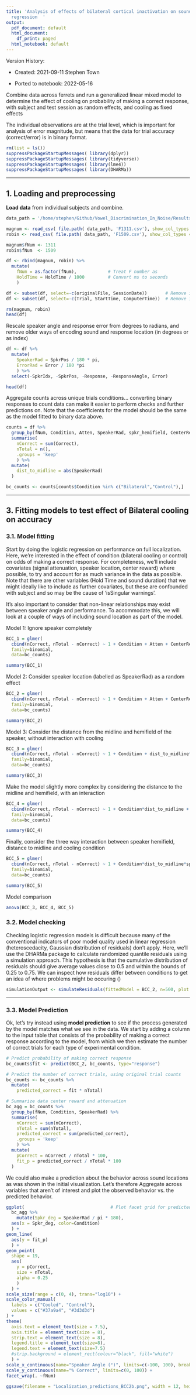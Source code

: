 ```yaml
---
title: 'Analysis of effects of bilateral cortical inactivation on sound localization using logistic
  regression  '
output:
  pdf_document: default
  html_document:
    df_print: paged
  html_notebook: default
---
```


Version History:

* Created: 2021-09-11 Stephen Town

* Ported to notebook: 2022-05-16

Combine data across ferrets and run a generalized linear mixed model to determine the effect of cooling on probability of making a correct response, with subject and test  session as random effects, and cooling as fixed effects

The individual observations are at the trial level, which is important for analysis of error magnitude, but means that the data for trial accuracy (correct/error) is in binary format.


```r
rm(list = ls())
suppressPackageStartupMessages( library(dplyr))
suppressPackageStartupMessages( library(tidyverse))
suppressPackageStartupMessages( library(lme4))
suppressPackageStartupMessages( library(DHARMa))
```

---

## 1. Loading and preprocessing

**Load data** from individual subjects and combine. 


```r
data_path = '/home/stephen/Github/Vowel_Discrimination_In_Noise/Results/Localization/data/analysis'

magnum <- read_csv( file.path( data_path, 'F1311.csv'), show_col_types = FALSE)
robin <- read_csv( file.path( data_path, 'F1509.csv'), show_col_types = FALSE)

magnum$fNum <- 1311
robin$fNum  <- 1509

df <- rbind(magnum, robin) %>%
  mutate(
    fNum = as.factor(fNum),            # Treat F number as
    HoldTime = HoldTime / 1000         # Convert ms to seconds
    )

df <- subset(df, select=-c(originalFile, SessionDate))       # Remove information about data origin (unless needed for debugging)
df <- subset(df, select=-c(Trial, StartTime, ComputerTime))  # Remove information about trial order (unless needed for debugging)

rm(magnum, robin)
head(df)
```

Rescale speaker angle and response error from degrees to radians, and remove older ways of encoding sound and response location (in degrees or as index)

```r
df <- df %>% 
  mutate(
    SpeakerRad = SpkrPos / 180 * pi,
    ErrorRad = Error / 180 *pi
    ) %>%  
  select(-SpkrIdx, -SpkrPos, -Response, -ResponseAngle, Error)

head(df)
```

Aggregate counts across unique trials conditions... converting binary responses to count data can make it easier to perform checks and further predictions on. Note that the coefficients for the model should be the same as the model fitted to binary data above.
```r
counts = df %>%
  group_by(fNum, Condition, Atten, SpeakerRad, spkr_hemifield, CenterReward) %>%           
  summarise(
    nCorrect = sum(Correct),
    nTotal = n(),
    .groups = 'keep'
    ) %>%
  mutate(
    dist_to_midline = abs(SpeakerRad)
  )

bc_counts <- counts[counts$Condition %in% c("Bilateral","Control"),]

```

---

## 3. Fitting models to test effect of Bilateral cooling on accuracy

### 3.1. Model fitting

Start by doing the logistic regression on performance on full localization. Here, we're interested in the effect of condition (bilateral cooling or control) on odds of making a correct response. For completeness, we'll include covariates (signal attenuation, speaker location, center reward) where possible, to try and account for as much variance in the data as possible. Note that there are other variables (Hold Time and sound duration) that we might ideally like to include as further covariates, but these are confounded with subject and so may be the cause of 'isSingular warnings'.

It's also important to consider that non-linear relationships may exist between speaker angle and performance. To accommodate this, we will look at a couple of ways of including sound location as part of the model.

Model 1: Ignore speaker completely

```r
BCC_1 = glmer(
  cbind(nCorrect, nTotal - nCorrect) ~ 1 + Condition + Atten + CenterReward + (1|fNum), 
  family=binomial, 
  data=bc_counts)

summary(BCC_1)
```

Model 2: Consider speaker location (labelled as SpeakerRad) as a random effect

```r
BCC_2 = glmer(
  cbind(nCorrect, nTotal - nCorrect) ~ 1 + Condition + Atten + CenterReward + (1|fNum) + (1|SpeakerRad), 
  family=binomial, 
  data=bc_counts)

summary(BCC_2)
```

Model 3: Consider the distance from the midline and hemifield of the speaker, without interaction with cooling
```r
BCC_3 = glmer(
  cbind(nCorrect, nTotal - nCorrect) ~ 1 + Condition + dist_to_midline*spkr_hemifield + Atten + CenterReward + (1|fNum), 
  family=binomial, 
  data=bc_counts)

summary(BCC_3)
```

Make the model slightly more complex by considering the distance to the midline and hemifield, with an interaction

```r
BCC_4 = glmer(
  cbind(nCorrect, nTotal - nCorrect) ~ 1 + Condition*dist_to_midline + dist_to_midline*spkr_hemifield + Atten + CenterReward + (1|fNum), 
  family=binomial, 
  data=bc_counts)

summary(BCC_4)
```

Finally, consider the three way interaction between speaker hemifield, distance to midline and cooling condition

```r
BCC_5 = glmer(
  cbind(nCorrect, nTotal - nCorrect) ~ 1 + Condition*dist_to_midline*spkr_hemifield + Atten + CenterReward + (1|fNum), 
  family=binomial, 
  data=bc_counts)

summary(BCC_5)
```



Model comparison

```r
anova(BCC_3, BCC_4, BCC_5)
```



### 3.2. Model checking

Checking logistic regression models is difficult because many of the conventional indicators of poor model quality used in linear regression (heteroscedacity, Gaussian distribution of residuals) don't apply. Here, we'll use the DHARMa package to calculate randomized quantile residuals using a simulation approach. This hypothesis is that the cumulative distribution of residuals should give average values close to 0.5 and within the bounds of 0.25 to 0.75. We can inspect how residuals differ between conditions to get an idea of where problems might be occuring ()

```r
simulationOutput <- simulateResiduals(fittedModel = BCC_2, n=500, plot = T)
```



---

### 3.3. Model Prediction

Ok, let's try instead using **model prediction** to see if the process generated by the model matches what we see in the data. We start by adding a column to the input table that consists of the probability of making a correct response according to the model, from which we then estimate the number of correct trials for each type of experimental condition.

```r
# Predict probability of making correct response
bc_counts$fit <- predict(BCC_2, bc_counts, type="response")

# Predict the number of correct trials, using original trial counts 
bc_counts <- bc_counts %>%
  mutate(
    predicted_correct = fit * nTotal)

# Summarize data center reward and attenuation
bc_agg = bc_counts %>% 
  group_by(fNum, Condition, SpeakerRad) %>%          
  summarise(
    nCorrect = sum(nCorrect),
    nTotal = sum(nTotal),
    predicted_correct = sum(predicted_correct),
    .groups = 'keep'
    ) %>%
  mutate(
    pCorrect = nCorrect / nTotal * 100,
    fit_p = predicted_correct / nTotal * 100
  )
```


We could also make a prediction about the behavior across sound locations as was shown in the initial visualization. Let's therefore Aggregate across variables that aren't of interest and plot the observed behavior vs. the predicted behavior.

```r

ggplot(                                 # Plot facet grid for predicted and observed performance
  bc_agg %>%
    mutate(Spkr_deg = SpeakerRad / pi * 180),
  aes(x = Spkr_deg, color=Condition)
  ) + 
geom_line(
  aes(y = fit_p)
  ) + 
geom_point(
  shape = 19,
  aes(
    y = pCorrect,
    size = nTotal,
    alpha = 0.25
    )
  ) + 
scale_size(range = c(0, 4), trans="log10") +
scale_color_manual(
  labels = c("Cooled", "Control"),
  values = c("#37a9a4", "#3d3d3d")
) + 
theme(
  axis.text = element_text(size = 7.5),
  axis.title = element_text(size = 8),
  strip.text = element_text(size = 8),
  legend.title = element_text(size=8),
  legend.text = element_text(size=7.5)
  #strip.background = element_rect(colour="black", fill="white")
  ) +
scale_x_continuous(name="Speaker Angle (°)", limits=c(-100, 100), breaks=seq(-90,90,30)) + 
scale_y_continuous(name="% Correct", limits=c(0, 100)) +
facet_wrap(. ~fNum)

ggsave(filename = "Localization_predictions_BCC2b.png", width = 12, height = 6, units = "cm", dpi=300)

```











